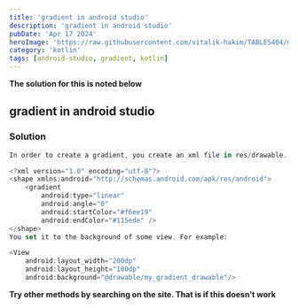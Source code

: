 ---
title: 'gradient in android studio'
description: 'gradient in android studio'
pubDate: 'Apr 17 2024'
heroImage: 'https://raw.githubusercontent.com/vitalik-hakim/TABLES404/main/error_b/kotlin.jpg'
category: 'kotlin'
tags: [android-studio, gradient, kotlin]
---

**The solution for this is noted below**

## gradient in android studio

### Solution

```kotlin
In order to create a gradient, you create an xml file in res/drawable. I am calling mine my_gradient_drawable.xml:

<?xml version="1.0" encoding="utf-8"?>
<shape xmlns:android="http://schemas.android.com/apk/res/android">
    <gradient
        android:type="linear"
        android:angle="0"
        android:startColor="#f6ee19"
        android:endColor="#115ede" />
</shape>
You set it to the background of some view. For example:

<View
    android:layout_width="200dp"
    android:layout_height="100dp"
    android:background="@drawable/my_gradient_drawable"/>
```
**Try other methods by searching on the site. That is if this doesn't work**
